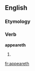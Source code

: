 ==English==

===Etymology===
{{suffix|appear|eth}}

===Verb===
'''appeareth'''

# {{en-archaic third-person singular of|appear}}

[[fr:appeareth]]